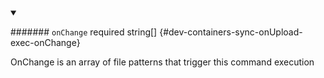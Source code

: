 
<details className="config-field" data-expandable="false" open>
<summary>

####### `onChange` <span class="config-field-required" data-required="false">required</span> <span class="config-field-type">string[]</span> <span class="config-field-default"></span> <span class="config-field-enum"></span> {#dev-containers-sync-onUpload-exec-onChange}

OnChange is an array of file patterns that trigger this command execution

</summary>



</details>

